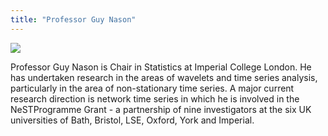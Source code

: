 ```yaml
---
title: "Professor Guy Nason"
---
```


![](images/gn.jpg)

Professor Guy Nason is Chair in Statistics at Imperial College London. He has undertaken research in the areas of wavelets and time series analysis, particularly in the area of non-stationary time series. A major current research direction is network time series in which he is involved in the NeSTProgramme Grant - a partnership of nine investigators at the six UK universities of Bath, Bristol, LSE, Oxford, York and Imperial.